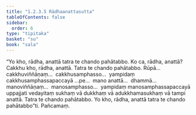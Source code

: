 ```yaml
---
title: "1.2.3.5 Rādhaanattasutta"
tableOfContents: false
sidebar:
  order: 6
type: "tipitaka"
basket: "su"
book: "sala"
---
```



<DynamicBreadcrumb />

<Division number="78" book="sala">

<Paragraph number="325" book="sala">
“Yo kho, rādha, anattā tatra te chando pahātabbo. Ko ca, rādha, anattā? Cakkhu kho, rādha, anattā. Tatra te chando pahātabbo. Rūpā…  cakkhuviññāṇaṃ…  cakkhusamphasso…  yampidaṃ cakkhusamphassapaccayā …pe…  mano anattā…  dhammā…  manoviññāṇaṃ…  manosamphasso…  yampidaṃ manosamphassapaccayā uppajjati vedayitaṃ sukhaṃ vā dukkhaṃ vā adukkhamasukhaṃ vā tampi anattā. Tatra te chando pahātabbo. Yo kho, rādha, anattā tatra te chando pahātabbo”ti.

</Paragraph>
</Division>

<Paragraph number="326" type="center" book="sala">
Pañcamaṃ.
</Paragraph>